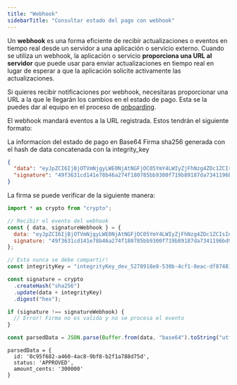 ```yaml
---
title: "Webhook"
sidebarTitle: "Consultar estado del pago con webhook"
---
```


Un **webhook** es una forma eficiente de recibir actualizaciones o eventos en tiempo real desde un servidor a una aplicación o servicio externo. Cuando se utiliza un webhook, la aplicación o servicio **proporciona una URL al servidor** que puede usar para enviar actualizaciones en tiempo real en lugar de esperar a que la aplicación solicite activamente las actualizaciones.

Si quieres recibir notificaciones por webhook, necesitaras proporcionar una URL a la que le llegarán los cambios en el estado de pago. Esta se la puedes dar al equipo en el proceso de [onboarding](/general/onboarding).

El webhook mandará eventos a la URL registrada. Estos tendrán el siguiente formato:

<ParamField path="data" type="string">
  La informacion del estado de pago en Base64
</ParamField>
<ParamField path="signature" type="string">
  Firma sha256 generada con el hash de data concatenada con la integrity_key
</ParamField>

```json
{
  "data": "eyJpZCI6IjBjOTVmNjgyLWE0NjAtNGFjOC05YmY4LWIyZjFhNzg4ZDc1ZCIsInN0YXR1cyI6IkFQUFJPVkVEIiwiYW1vdW50X2NlbnRzIjoiMzAwMDAwIn0=",
  "signature": "49f3631cd141e78b46a274f180785bb9300f719b89187da7341196bd9e917ca8"
}
```

La firma se puede verificar de la siguiente manera:

<CodeGroup>

```javascript verify.js
import * as crypto from "crypto";

// Recibir el evento del webhook
const { data, signatureWebhook } = {
  data: "eyJpZCI6IjBjOTVmNjgyLWE0NjAtNGFjOC05YmY4LWIyZjFhNzg4ZDc1ZCIsInN0YXR1cyI6IkFQUFJPVkVEIiwiYW1vdW50X2NlbnRzIjoiMzAwMDAwIn0=",
  signature: "49f3631cd141e78b46a274f180785bb9300f719b89187da7341196bd9e917ca8",
};

// Esta nunca se debe compartir!
const integrityKey = "integrityKey_dev_5278918e8-530b-4cf1-8eac-df87481c964f";

const signature = crypto
  .createHash("sha256")
  .update(data + integrityKey)
  .digest("hex");

if (signature !== signatureWebhook) {
  // Error! Firma no es valida y no se procesa el evento
}

const parsedData = JSON.parse(Buffer.from(data, "base64").toString("utf-8"));
```

</CodeGroup>

```
parsedData = {
  id: '0c95f682-a460-4ac8-9bf8-b2f1a788d75d',
  status: 'APPROVED',
  amount_cents: '300000'
}
```
